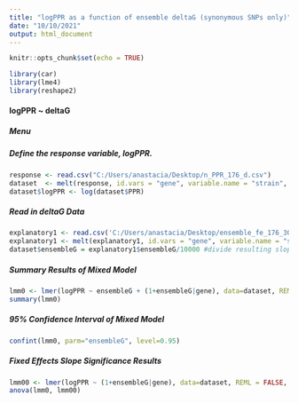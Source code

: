 ```yaml
---
title: "logPPR as a function of ensemble deltaG (synonymous SNPs only)"
date: "10/10/2021"
output: html_document
---
```


```r
knitr::opts_chunk$set(echo = TRUE)
```

```r
library(car)
library(lme4)
library(reshape2)
```


#### logPPR ~ deltaG {.tabset .tabset-dropdown}
##### Menu
##### Define the response variable, logPPR.
```r
response <- read.csv("C:/Users/anastacia/Desktop/n_PPR_176_d.csv")
dataset  <- melt(response, id.vars = "gene", variable.name = "strain", value.name = "PPR")
dataset$logPPR <- log(dataset$PPR)
```

##### Read in deltaG Data
```r
explanatory1 <- read.csv('C:/Users/anastacia/Desktop/ensemble_fe_176_30C.csv')
explanatory1 <- melt(explanatory1, id.vars = "gene", variable.name = "strain", value.name = "ensembleG")
dataset$ensembleG = explanatory1$ensembleG/10000 #divide resulting slope by 10 to get units of 1/(Mcal per mol)
```

##### Summary Results of Mixed Model
``` r
lmm0 <- lmer(logPPR ~ ensembleG + (1+ensembleG|gene), data=dataset, REML = FALSE, control = lmerControl(optimizer="bobyqa", optCtrl=list(maxfun=1e5)))
summary(lmm0)
```

##### 95% Confidence Interval of Mixed Model
``` r
confint(lmm0, parm="ensembleG", level=0.95)
```

##### Fixed Effects Slope Significance Results
``` r
lmm00 <- lmer(logPPR ~ (1+ensembleG|gene), data=dataset, REML = FALSE, control = lmerControl(optimizer="bobyqa", optCtrl=list(maxfun=1e5)))
anova(lmm0, lmm00)
```
